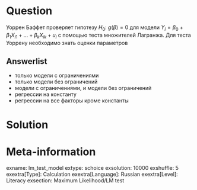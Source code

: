 Question
========
Уоррен Баффет проверяет гипотезу $H_0$: $g(\beta)=0$ для модели 
$Y_i = \beta_0 + \beta_1 X_{i1} + \ldots + \beta_k X_{ik} + u_i$ с помощью теста множителей Лагранжа.
Для теста Уоррену необходимо знать оценки параметров

Answerlist
----------
* только модели с ограничениями
* только модели без ограничений
* модели с ограничениями, и модели без ограничений
* регрессии на константу
* регрессии на все факторы кроме константы


Solution
========


Meta-information
================
exname: lm_test_model
extype: schoice
exsolution: 10000
exshuffle: 5
exextra[Type]: Calculation
exextra[Language]: Russian
exextra[Level]: Literacy
exsection: Maximum Likelihood/LM test